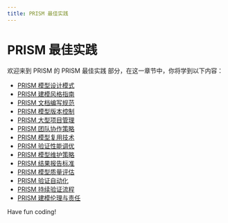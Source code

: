 ```yaml
---
title: PRISM 最佳实践
---
```


# PRISM 最佳实践

欢迎来到 PRISM 的 PRISM 最佳实践 部分，在这一章节中，你将学到以下内容：

- [PRISM 模型设计模式](./0-prism-model-design-pattern.mdx)
- [PRISM 建模风格指南](./1-prism-modeling-style-guide.mdx)
- [PRISM 文档编写规范](./2-prism-documentation-specification.mdx)
- [PRISM 模型版本控制](./3-prism-model-version-control.mdx)
- [PRISM 大型项目管理](./4-prism-large-project-management.mdx)
- [PRISM 团队协作策略](./5-prism-team-collaboration-strategy.mdx)
- [PRISM 模型复用技术](./6-prism-model-reuse-technology.mdx)
- [PRISM 验证性能调优](./7-prism-verification-performance-tuning.mdx)
- [PRISM 模型维护策略](./8-prism-model-maintenance-strategy.mdx)
- [PRISM 结果报告标准](./9-prism-result-reporting-standards.mdx)
- [PRISM 模型质量评估](./10-prism-model-quality-assessment.mdx)
- [PRISM 验证自动化](./11-prism-verification-automation.mdx)
- [PRISM 持续验证流程](./12-prism-continuous-verification-process.mdx)
- [PRISM 建模伦理与责任](./13-prism-modeling-ethics-and-responsibility.mdx)

Have fun coding!